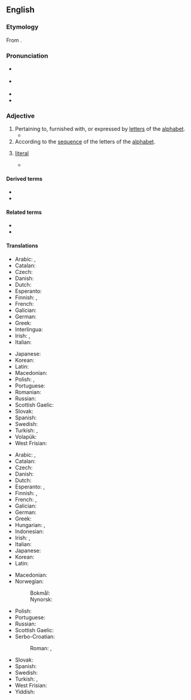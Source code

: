 ==English==

===Etymology===
From {{af|en|alphabetic|-al}}.

===Pronunciation===
* {{a|UK}} {{IPA|en|/ˌæl.fəˈbɛt.ɪ.kəl/}}
* {{a|GA}} {{IPA|en|/ˌælfəˈbɛtɪkəl/}}
* {{audio|en|en-us-alphabetical.ogg|Audio (US)}}
* {{hyphenation|en|al|pha|bet|ic|al}}

===Adjective===
{{en-adj|-}}

# Pertaining to, furnished with, or expressed by [[letter]]s of the [[alphabet]].
#* {{quote-book|en|year=1986|author=Arthur Hilary Armstrong, A. A. Armstrong| title=Classical Mediterranean Spirituality: Egyptian, Greek, Roman|page=486 | passage=Paul, who talks about what the magical papyri do, has in his first letter to the Corinthians described basic aspects of '''alphabetical''' language.}}
# According to the [[sequence]] of the letters of the [[alphabet]].
#: {{ux|en|All names were placed into an '''alphabetical''' list.}}
# {{lb|en|obsolete}} [[literal]]
#* {{quote-book|en|1644|{{w|John Milton}}|The Doctrine & Discipline of Divorce|url=https://books.google.com/books?id=6oI-AQAAMAAJ&pg=PA31|page=31|passage=But if an '''alphabeticall''' servility must be still urged, it may so fall out,}}

====Derived terms====
* {{l|en|alphabetical order}}
* {{l|en|alphabetically}}

====Related terms====
* {{l|en|alphabet}}
* {{l|en|alphabetize}}

====Translations====
{{trans-top|pertaining to the alphabet}}
* Arabic: {{t|ar|الفبائي|alt=أَلِفْبَائِيّ}}, {{t|ar|ابجدي|alt=أَبْجَدِيّ}}
* Catalan: {{t+|ca|alfabètic}}
* Czech: {{t+|cs|abecední}}
* Danish: {{t+|da|alfabetisk}}
* Dutch: {{t+|nl|alfabetisch}}
* Esperanto: {{t|eo|alfabeta}}
* Finnish: {{t+|fi|aakkoset|alt=aakkos-}}, {{t+|fi|aakkosellinen}}
* French: {{t+|fr|alphabétique}}
* Galician: {{t+|gl|alfabético}}
* German: {{t+|de|alphabetisch}}
* Greek: {{t+|el|αλφαβητικός}}
* Interlingua: {{t|ia|alphabetic}}
* Irish: {{t|ga|aibítreach}}, {{t|ga|aibítre}}
* Italian: {{t+|it|alfabetico}}
{{trans-mid}}
* Japanese: {{t|ja|[[アルファベット]]の|tr=arufabetto no}}
* Korean: {{t+|ko|알파벳}}
* Latin: {{t|la|abecedarius}}
* Macedonian: {{t|mk|а́збучен}}
* Polish: {{t+|pl|alfabetyczny}}, {{t+|pl|abecadłowy}}
* Portuguese: {{t+|pt|alfabético}}
* Romanian: {{t+|ro|alfabetic}}
* Russian: {{t+|ru|алфави́тный}}
* Scottish Gaelic: {{t|gd|aibidileach}}
* Slovak: {{t+|sk|abecedné}}
* Spanish: {{t+|es|alfabético}}
* Swedish: {{t+|sv|alfabetisk}}
* Turkish: {{t+|tr|alfabetik}}, {{t+|tr|abecesel}}
* Volapük: {{t+|vo|lafabik}}
* West Frisian: {{t+|fy|alfabetysk}}
{{trans-bottom}}

{{trans-top|in the sequence of the letters of the alphabet}}
* Arabic: {{t|ar|الفبائي|alt=ألِفْبَائِيّ}}, {{t|ar|ابجدي|alt=أبجَدِيّ}}
* Catalan: {{t+|ca|alfabètic}}
* Czech: {{t+|cs|abecední}}
* Danish: {{t+|da|alfabetisk}}
* Dutch: {{t+|nl|alfabetisch}}
* Esperanto: {{t|eo|laŭalfabeta}}, {{t|eo|alfabeta}}
* Finnish: {{t+|fi|aakkoset|alt=aakkos-}}, {{t+|fi|aakkosellinen}}
* French: {{t+|fr|alphabétique}}, {{t+|fr|abécédaire}}
* Galician: {{t+|gl|alfabético}}
* German: {{t+|de|alphabetisch}}
* Greek: {{t+|el|αλφαβητικός}}
* Hungarian: {{t+|hu|alfabetikus}}, {{t|hu|ábécérendi}}
* Indonesian: {{t+|id|alfabetis}}
* Irish: {{t|ga|aibítreach}}, {{t|ga|aibítre}}
* Italian: {{t+|it|alfabetico}}
* Japanese: {{t|ja|[[アルファベット順]]の|tr=arufabetto-jun no}}
* Korean: {{t+|ko|알파벳}}
* Latin: {{t|la|abecedarius}}
{{trans-mid}}
* Macedonian: {{t|mk|а́збучен}}
* Norwegian:
*: Bokmål: {{t+|nb|alfabetisk}}
*: Nynorsk: {{t|nn|alfabetisk}}
* Polish: {{t+|pl|alfabetyczny}}
* Portuguese: {{t+|pt|alfabético}}
* Russian: {{t+|ru|алфави́тный}}
* Scottish Gaelic: {{t|gd|aibidileach}}
* Serbo-Croatian:
*: Roman: {{t+|sh|ȁbecēdnī}}, {{t|sh|alfàbētskī}}
* Slovak: {{t+|sk|abecedné}}
* Spanish: {{t+|es|alfabético}}
* Swedish: {{t+|sv|alfabetisk}}
* Turkish: {{t|tr|alfabetik sırayla}}, {{t|tr|alfabetik olarak}}
* West Frisian: {{t+|fy|alfabetysk}}
* Yiddish: {{t|yi|אַלפֿאַבעטיש}}
{{trans-bottom}}